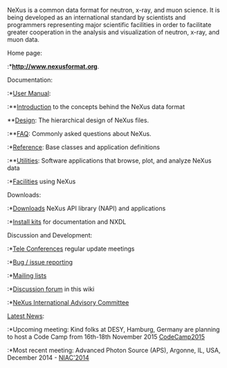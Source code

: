 NeXus is a common data format for neutron, x-ray, and muon science.  It is being developed as an international standard by scientists and programmers representing major scientific facilities in order to facilitate greater cooperation in the analysis and visualization of neutron, x-ray, and muon data.

;Home page:
:*'''[http://www.nexusformat.org http://www.nexusformat.org]'''.

;Documentation:
:*[http://download.nexusformat.org/doc/html/user_manual.html User Manual]:
:**[http://download.nexusformat.org/doc/html/introduction.html Introduction] to the concepts behind the NeXus data format
;**[http://download.nexusformat.org/doc/html/design.html Design]: The hierarchical design of NeXus files.
:**[http://download.nexusformat.org/doc/html/faq.html FAQ]: Commonly asked questions about NeXus.
:*[http://download.nexusformat.org/doc/html/classes/index.html Reference]: Base classes and application definitions
:**[http://download.nexusformat.org/doc/html/utilities.html Utilities]: Software applications that browse, plot, and analyze NeXus data
:*[[Facilities]] using NeXus

;Downloads:
:*[[Download|Downloads]] NeXus API library (NAPI) and applications
:*[http://download.nexusformat.org/kits/definitions/ Install kits] for documentation and NXDL

;Discussion and Development:
:*[[NeXus Teleconferences|Tele Conferences]] regular update meetings
:*[[IssueReporting|Bug / issue reporting]]
:*[http://download.nexusformat.org/doc/html/mailinglist.html Mailing lists]
:*[[Discussions|Discussion forum]] in this wiki
:*[[NIAC|NeXus International Advisory Committee]]

;[[Latest News]]:
:*Upcoming meeting: Kind folks at DESY, Hamburg, Germany are planning to host a Code Camp from 16th-18th November 2015 [[CodeCamp2015]]
:*Most recent meeting: Advanced Photon Source (APS), Argonne, IL, USA, December 2014 - [[NIAC2014|NIAC'2014]]